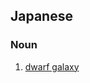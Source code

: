 ==Japanese==
{{ja-kanjitab|わい|しょう|ぎん|が|yomi=o}}

===Noun===
{{ja-noun|わいしょうぎんが}}

# {{lb|ja|galaxy|sort=わいしょうぎんが}} [[dwarf galaxy]]